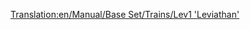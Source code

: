[[Translation:en/Manual/Base Set/Trains/Lev1 'Leviathan']]
{{nl/Manual/Base Set/Trains/Treinen|Naam=Lev1 'Leviathan'
|Afbeelding=[[File:en/Manual/Base Set/Trains/Lev1leviathan.png]]
|Kosten=£82,031 ($164.062)
|Snelheid=402 km/h (251 mph)
|Gewicht=105 t
|Kracht=10,000 pk (7.457 kW)
|Onderhoudskosten=£3,515 ($7.030)
|Ontworpen=2020
|Levensduur=20
|Capaciteit=N/A
|Omschrijving=Ondanks enkele betrouwbaarheidsproblemen, is deze locomotief een grote verbetering tegenover de monorail.

Vergeleken met de Millennium Z1, is de topsnelheid niet alleen 20% hoger, maar kan deze trein door de magnetische sporen ook heel lange en zware ladingen vervoeren.
|Real-life=Er is op heden geen gelijkaardige trein gevonden voor dit model. Misschien binnen enkele jaren, kan je wanneer de maglev een echte technologie is, een eerste generatie maglevtreinen hier terugvinden.
}}